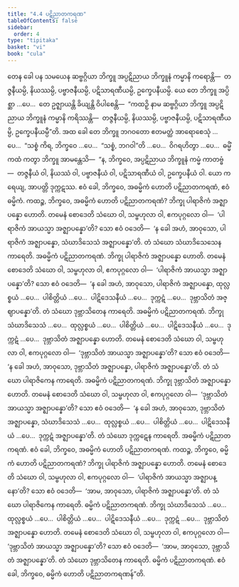 ```yaml
---
title: "4.4 ပဋိညာတကရဏ"
tableOfContents: false
sidebar:
  order: 4
type: "tipitaka"
basket: "vi"
book: "cula"
---
```



<DynamicBreadcrumb />

<Division number="200" book="cula">

<Paragraph number="841" book="cula">
တေန ခေါ ပန သမယေန ဆဗ္ဗဂ္ဂိယာ ဘိက္ခူ အပ္ပဋိညာယ ဘိက္ခူနံ ကမ္မာနိ ကရောန္တိ—  တဇ္ဇနီယမ္ပိ, နိယဿမ္ပိ, ပဗ္ဗာဇနီယမ္ပိ, ပဋိသာရဏီယမ္ပိ, ဥက္ခေပနီယမ္ပိ. ယေ တေ ဘိက္ခူ အပ္ပိစ္ဆာ …ပေ…  တေ ဥဇ္ဈာယန္တိ ခိယျန္တိ ဝိပါစေန္တိ—  “ကထဉှိ နာမ ဆဗ္ဗဂ္ဂိယာ ဘိက္ခူ အပ္ပဋိညာယ ဘိက္ခူနံ ကမ္မာနိ ကရိဿန္တိ—  တဇ္ဇနီယမ္ပိ, နိယဿမ္ပိ, ပဗ္ဗာဇနီယမ္ပိ, ပဋိသာရဏီယမ္ပိ, ဥက္ခေပနီယမ္ပီ”တိ. အထ ခေါ တေ ဘိက္ခူ ဘဂဝတော ဧတမတ္ထံ အာရောစေသုံ …ပေ…  “သစ္စံ ကိရ, ဘိက္ခဝေ …ပေ…  “သစ္စံ, ဘဂဝါ”တိ …ပေ…  ဝိဂရဟိတွာ …ပေ…  ဓမ္မိံ ကထံ ကတွာ ဘိက္ခူ အာမန္တေသိ—  “န, ဘိက္ခဝေ, အပ္ပဋိညာယ ဘိက္ခူနံ ကမ္မံ ကာတဗ္ဗံ—  တဇ္ဇနီယံ ဝါ, နိယဿံ ဝါ, ပဗ္ဗာဇနီယံ ဝါ, ပဋိသာရဏီယံ ဝါ, ဥက္ခေပနီယံ ဝါ. ယော ကရေယျ, အာပတ္တိ ဒုက္ကဋဿ.
</Paragraph>

</Division>
<Division number="201" book="cula">

<Paragraph number="842" book="cula">
ဧဝံ ခေါ, ဘိက္ခဝေ, အဓမ္မိကံ ဟောတိ ပဋိညာတကရဏံ, ဧဝံ ဓမ္မိကံ. ကထဉ္စ, ဘိက္ခဝေ, အဓမ္မိကံ ဟောတိ ပဋိညာတကရဏံ?
</Paragraph>

<Paragraph number="843" book="cula">
ဘိက္ခု ပါရာဇိကံ အဇ္ဈာပန္နော ဟောတိ. တမေနံ စောဒေတိ သံဃော ဝါ, သမ္ဗဟုလာ ဝါ, ဧကပုဂ္ဂလော ဝါ—  ‘ပါရာဇိကံ အာယသ္မာ အဇ္ဈာပန္နော’တိ? သော ဧဝံ ဝဒေတိ—  ‘န ခေါ အဟံ, အာဝုသော, ပါရာဇိကံ အဇ္ဈာပန္နော, သံဃာဒိသေသံ အဇ္ဈာပန္နော’တိ. တံ သံဃော သံဃာဒိသေသေန ကာရေတိ. အဓမ္မိကံ ပဋိညာတကရဏံ.
</Paragraph>

<Paragraph number="844" book="cula">
ဘိက္ခု ပါရာဇိကံ အဇ္ဈာပန္နော ဟောတိ. တမေနံ စောဒေတိ သံဃော ဝါ, သမ္ဗဟုလာ ဝါ, ဧကပုဂ္ဂလော ဝါ—  ‘ပါရာဇိကံ အာယသ္မာ အဇ္ဈာပန္နော’တိ? သော ဧဝံ ဝဒေတိ—  ‘န ခေါ အဟံ, အာဝုသော, ပါရာဇိကံ အဇ္ဈာပန္နော, ထုလ္လစ္စယံ …ပေ…  ပါစိတ္တိယံ …ပေ…  ပါဋိဒေသနီယံ …ပေ…  ဒုက္ကဋံ …ပေ…  ဒုဗ္ဘာသိတံ အဇ္ဈာပန္နော’တိ. တံ သံဃော ဒုဗ္ဘာသိတေန ကာရေတိ. အဓမ္မိကံ ပဋိညာတကရဏံ.
</Paragraph>

<Paragraph number="845" book="cula">
ဘိက္ခု သံဃာဒိသေသံ …ပေ…  ထုလ္လစ္စယံ …ပေ…  ပါစိတ္တိယံ …ပေ…  ပါဋိဒေသနီယံ …ပေ…  ဒုက္ကဋံ …ပေ…  ဒုဗ္ဘာသိတံ အဇ္ဈာပန္နော ဟောတိ. တမေနံ စောဒေတိ သံဃော ဝါ, သမ္ဗဟုလာ ဝါ, ဧကပုဂ္ဂလော ဝါ—  ‘ဒုဗ္ဘာသိတံ အာယသ္မာ အဇ္ဈာပန္နော’တိ? သော ဧဝံ ဝဒေတိ—  ‘န ခေါ အဟံ, အာဝုသော, ဒုဗ္ဘာသိတံ အဇ္ဈာပန္နော, ပါရာဇိကံ အဇ္ဈာပန္နော’တိ. တံ သံဃော ပါရာဇိကေန ကာရေတိ. အဓမ္မိကံ ပဋိညာတကရဏံ.
</Paragraph>

<Paragraph number="846" book="cula">
ဘိက္ခု ဒုဗ္ဘာသိတံ အဇ္ဈာပန္နော ဟောတိ. တမေနံ စောဒေတိ သံဃော ဝါ, သမ္ဗဟုလာ ဝါ, ဧကပုဂ္ဂလော ဝါ—  ‘ဒုဗ္ဘာသိတံ အာယသ္မာ အဇ္ဈာပန္နော’တိ? သော ဧဝံ ဝဒေတိ—  ‘န ခေါ အဟံ, အာဝုသော, ဒုဗ္ဘာသိတံ အဇ္ဈာပန္နော, သံဃာဒိသေသံ …ပေ…  ထုလ္လစ္စယံ …ပေ…  ပါစိတ္တိယံ …ပေ…  ပါဋိဒေသနီယံ …ပေ…  ဒုက္ကဋံ အဇ္ဈာပန္နော’တိ. တံ သံဃော ဒုက္ကဋေန ကာရေတိ. အဓမ္မိကံ ပဋိညာတကရဏံ. ဧဝံ ခေါ, ဘိက္ခဝေ, အဓမ္မိကံ ဟောတိ ပဋိညာတကရဏံ.
</Paragraph>

<Paragraph number="847" book="cula">
ကထဉ္စ, ဘိက္ခဝေ, ဓမ္မိကံ ဟောတိ ပဋိညာတကရဏံ? ဘိက္ခု ပါရာဇိကံ အဇ္ဈာပန္နော ဟောတိ. တမေနံ စောဒေတိ သံဃော ဝါ, သမ္ဗဟုလာ ဝါ, ဧကပုဂ္ဂလော ဝါ—  ‘ပါရာဇိကံ အာယသ္မာ အဇ္ဈာပန္နော’တိ? သော ဧဝံ ဝဒေတိ—  ‘အာမ, အာဝုသော, ပါရာဇိကံ အဇ္ဈာပန္နော’တိ. တံ သံဃော ပါရာဇိကေန ကာရေတိ. ဓမ္မိကံ ပဋိညာတကရဏံ.
</Paragraph>

<Paragraph number="848" book="cula">
ဘိက္ခု သံဃာဒိသေသံ …ပေ…  ထုလ္လစ္စယံ …ပေ…  ပါစိတ္တိယံ …ပေ…  ပါဋိဒေသနီယံ …ပေ…  ဒုက္ကဋံ …ပေ…  ဒုဗ္ဘာသိတံ အဇ္ဈာပန္နော ဟောတိ. တမေနံ စောဒေတိ သံဃော ဝါ, သမ္ဗဟုလာ ဝါ, ဧကပုဂ္ဂလော ဝါ—  ‘ဒုဗ္ဘာသိတံ အာယသ္မာ အဇ္ဈာပန္နော’တိ? သော ဧဝံ ဝဒေတိ—  ‘အာမ, အာဝုသော, ဒုဗ္ဘာသိတံ အဇ္ဈာပန္နော’တိ. တံ သံဃော ဒုဗ္ဘာသိတေန ကာရေတိ. ဓမ္မိကံ ပဋိညာတကရဏံ. ဧဝံ ခေါ, ဘိက္ခဝေ, ဓမ္မိကံ ဟောတိ ပဋိညာတကရဏန်”တိ.
</Paragraph>
</Division>